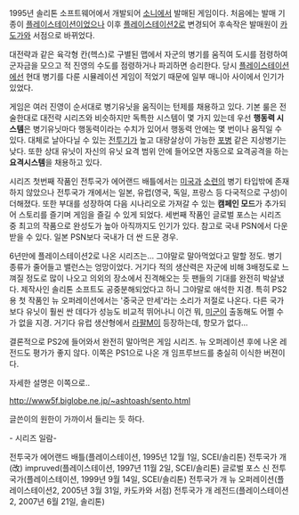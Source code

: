 1995년 솔리톤 소프트웨어에서 개발되어 [[소니]]에서 발매된 게임이다. 처음에는 발매 기종이 [[플레이스테이션]]이었으나 이후 [[플레이스테이션2]]로 변경되어 후속작은 발매원이 [[카도가와]] 서점으로 바뀌었다. 

대전략과 같은 육각형 칸(헥스)로 구별된 맵에서 자군의 병기를 움직여 도시를 점령하여 군자금을 모으고 적 진영의 수도를 점령하거나 파괴하면 승리한다. 당시 [[플레이스테이션]]에선 현대 병기를 다룬 시뮬레이션 게임이 적었기 때문에 일부 매니아 사이에서 인기가 있었다. 

게임은 여러 진영이 순서대로 병기유닛을 움직이는 턴제를 채용하고 있다. 기본 룰은 전술한대로 대전략 시리즈와 비슷하지만 독특한 시스템이 몇 가지 있는데 우선 '''행동력 시스템'''은 병기유닛마다 행동력이라는 수치가 있어서 행동력 안에는 몇 번이나 움직일 수 있다. 대체로 날아다닐 수 있는 [[전투기]]가 높고 대량살상이 가능한 [[포병]] 같은 지상병기는 낮다. 또한 상대 유닛이 자신의 유닛 요격 범위 안에 들어오면 자동으로 요격공격을 하는 '''요격시스템'''을 채용하고 있다.

시리즈 첫번째 작품인 전투국가 에어랜드 배틀에서는 [[미국]]과 [[소련]]의 병기 타입밖에 존재하지 않았으나 전투국가 개에서는 일본, 유럽(영국, 독일, 프랑스 등 다국적으로 구성)이 더해졌다. 또한 부대를 성장하여 다음 시나리오로 가져갈 수 있는 '''캠페인 모드'''가 추가되어 스토리를 즐기며 게임을 즐길 수 있게 되었다. 세번째 작품인 글로벌 포스는 시리즈 중 최고의 작품으로 완성도가 높아 아직까지도 인기가 있다. 참고로 국내 PSN에서 다운 받을 수 있다. 일본 PSN보다 국내가 더 싼 드문 경우.

6년만에 플레이스테이션2로 나온 시리즈는... 그야말로 말아먹었다고 말할 정도.
병기 종류가 줄어들고 밸런스는 엉망이었다. 거기다 적의 생산력은 자군에 비해 3배정도로 느껴질 정도로 많이 나오고 의외의 장소에서 진격해오는 듯 팬들의 기대를 완전히 박살냈다. 제작사인 솔리톤 소프트도 공중분해되었다고 하니 그야말로 애석한 지경. 특히 PS2용 첫 작품인 뉴 오퍼레이션에서는 '중국군 만세'라는 소리가 저절로 나온다. 다른 국가보다 유닛이 훨씬 싼 데다가 성능도 비교적 뛰어나니 이건 뭐, [[미군]]이 출동해도 어쩔 수가 없을 지경. 거기다 유럽 생산형에서 [[라팔]]M이 등장하는데, 항모가 없다...

결론적으로 PS2에 들어와서 완전히 말아먹은 게임 시리즈. 
뉴 오퍼레이션 후에 나온 레전드도 평가가 좋지 않다. 이쪽은 PS1으로 나온 개 임프루브드를 충실히 이식한 버젼이다. 

자세한 설명은 이쪽으로..

[[http://www5f.biglobe.ne.jp/~ashtoash/sento.html]]  

글쓴이의 원한이 가까이서 들리는 듯 하다.


- 시리즈 일람- 

전투국가 에어랜드 배틀(플레이스테이션, 1995년 12월 1일, SCEI/솔리톤) 
전투국가 개(改) impruved(플레이스테이션, 1997년 11월 2일, SCEI/솔리톤)
글로벌 포스 신 전투국가(플레이스테이션, 1999년 9월 14일, SCEI/솔리톤)
전투국가 개 뉴 오퍼레이션(플레이스테이션2, 2005년 3월 31일, 카도카와 서점)
전투국가 개 레전드(플레이스테이션2, 2007년 6월 21일, 솔리톤)
